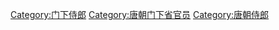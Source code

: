 [[Category:门下侍郎|Category:门下侍郎]]
[[Category:唐朝门下省官员|Category:唐朝门下省官员]]
[[Category:唐朝侍郎|Category:唐朝侍郎]]